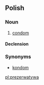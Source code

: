 ==Polish==

===Noun===
{{infl|pl|noun|g=f}}

# [[condom]]

====Declension====
{{pl-decl-noun
|prezerwatywa|prezerwatywy
|prezerwatywy|prezerwatyw
|prezerwatywie|prezerwatywom
|prezerwatywę|prezerwatywy
|prezerwatywą|prezerwatywami
|prezerwatywie|prezerwatywach
|prezerwatywo|prezerwatywy
}}

===Synonyms===
* [[kondom]]

[[pl:prezerwatywa]]
